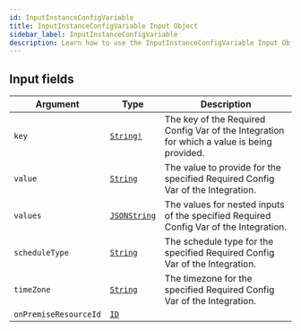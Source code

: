 ```yaml
---
id: InputInstanceConfigVariable
title: InputInstanceConfigVariable Input Object
sidebar_label: InputInstanceConfigVariable
description: Learn how to use the InputInstanceConfigVariable Input Object for Builder's API.
---
```


## Input fields

| Argument              | Type                                             | Description                                                                                |
| --------------------- | ------------------------------------------------ | ------------------------------------------------------------------------------------------ |
| `key`                 | [`String!`](/docs/composer/builder/api/schema/scalar/String.mdx)        | The key of the Required Config Var of the Integration for which a value is being provided. |
| `value`               | [`String`](/docs/composer/builder/api/schema/scalar/String.mdx)         | The value to provide for the specified Required Config Var of the Integration.             |
| `values`              | [`JSONString`](/docs/composer/builder/api/schema/scalar/JSONString.mdx) | The values for nested inputs of the specified Required Config Var of the Integration.      |
| `scheduleType`        | [`String`](/docs/composer/builder/api/schema/scalar/String.mdx)         | The schedule type for the specified Required Config Var of the Integration.                |
| `timeZone`            | [`String`](/docs/composer/builder/api/schema/scalar/String.mdx)         | The timezone for the specified Required Config Var of the Integration.                     |
| `onPremiseResourceId` | [`ID`](/docs/composer/builder/api/schema/scalar/ID.mdx)                 |                                                                                            |

